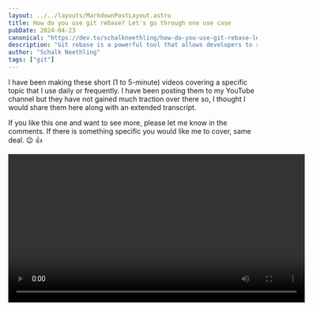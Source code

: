 ```yaml
---
layout: ../../layouts/MarkdownPostLayout.astro
title: How do you use git rebase? Let's go through one use case
pubDate: 2024-04-23
canonical: "https://dev.to/schalkneethling/how-do-you-use-git-rebase-lets-go-through-one-use-case-28hl"
description: "Git rebase is a powerful tool that allows developers to reorganize and clean up their commit history, such as by squashing or fixup-ing multiple commits into a single commit, which can be useful when submitting pull requests."
author: "Schalk Neethling"
tags: ["git"]
---
```



I have been making these short (1 to 5-minute) videos covering a specific topic that I use daily or frequently. I have been posting them to my YouTube channel but they have not gained much traction over there so, I thought I would share them here along with an extended transcript.

If you like this one and want to see more, please let me know in the comments. If there is something specific you would like me to cover, same deal. 😉 👍

<Video videoSrc="git-rebase/git-rebase-social.mp4" width="600" />

Let's say you opened a pull request and then reviewed your code and realized there's something that you forgot or want to change. You could make the change, add a new commit, and push to your code hosting service of choice, but now you have two commits.

While [using multiple commits can be incredibly useful](https://www.youtube.com/watch?v=36p3Z0x8EhQ), I like to start my initial pull (merge) request with a single commit. This is a general practice I picked up while working at Mozilla and it has served me well.

Ok, good to know, but what do you do when you inevitably run into this scenario? In these instances, `git rebase` is your friend.

After you have added your new commit, type the following in your terminal:

```bash
git rebase -i main
```

The `-i` above will put you into interactive mode and `main` is the branch against which you want to rebase. When you press enter, you will see something similar to the following:

```bash
pick 4ad8867 page: identity federation product page
pick d57c578 small prose change

# Rebase 2004347..396a1b6 onto 2004347 (2 commands)
```

The above will be followed with a lot of documentation concerning the command and the various options you have.

> **Note:** Addressing all of those is not in the scope of this post, but if you would like me to cover this in more detail, let me know.

For this use case, I almost always use `fixup` over the other options. The reason I use `fixup` over `squash` is that I only want to keep the commit message from the initial commit. That then is also the primary difference between these two options. Let's `fixup` our commit history:

```bash
pick 4ad8867 page: identity federation product page
f d57c578 small prose change

# Rebase 2004347..396a1b6 onto 2004347 (2 commands)
```

Once you have done the above, you will be left with a single commit and only the initial commit message. Great! All that is left to do is push this to the remote repository.

If you try to do this using `git push origin branch-name`, you will encounter an error message and Git will not allow you to push to the remote. This is because the above action changed the history (as mentioned above) and Git generally does not want to encourage this.

However, we are okay with having changed the history so we can use the `-f` (force) flag to tell Git that we know what we are doing and to allow our push to overwrite what exists on the remote branch.

```bash
git push -f origin branch-name
```

With that, we now have our most recent changes on the remote branch, but still only have a single commit using our initial commit message.

---

I hope that you found this helpful. As mentioned earlier, if you would like more of these, have specific topics you would like me to cover, or have any other feedback, please let me know.
